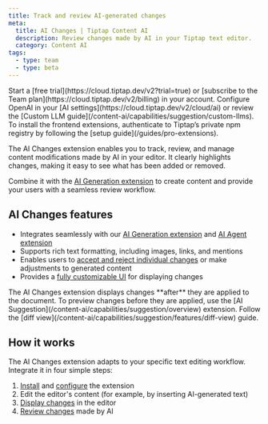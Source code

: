 ```yaml
---
title: Track and review AI-generated changes
meta:
  title: AI Changes | Tiptap Content AI
  description: Review changes made by AI in your Tiptap text editor.
  category: Content AI
tags:
  - type: team
  - type: beta
---
```



<Requirements>
  <RequirementItem label="1. Activate trial or subscribe">
    Start a [free trial](https://cloud.tiptap.dev/v2?trial=true) or [subscribe to the Team
    plan](https://cloud.tiptap.dev/v2/billing) in your account.
  </RequirementItem>
  <RequirementItem label="2. Integrate an AI provider">
    Configure OpenAI in your [AI settings](https://cloud.tiptap.dev/v2/cloud/ai) or review the
    [Custom LLM guide](/content-ai/capabilities/suggestion/custom-llms).
  </RequirementItem>
  <RequirementItem label="3. Install from private registry">
    To install the frontend extensions, authenticate to Tiptap’s private npm registry by following
    the [setup guide](/guides/pro-extensions).
  </RequirementItem>
</Requirements>

The AI Changes extension enables you to track, review, and manage content modifications made by AI in your editor. It clearly highlights changes, making it easy to see what has been added or removed.

Combine it with the [AI Generation extension](/content-ai/capabilities/generation/overview) to create content and provide your users with a seamless review workflow.

<CodeDemo
  isPro
  path="/Extensions/AiChanges"
  src="https://feature-beta-ai-extensions--tiptap-pro.netlify.app/preview/Extensions/AiChanges"
/>

## AI Changes features

- Integrates seamlessly with our [AI Generation extension](/content-ai/capabilities/generation/text-generation) and [AI Agent extension](/examples/experiments/ai-agent)
- Supports rich text formatting, including images, links, and mentions
- Enables users to [accept and reject individual changes](/content-ai/capabilities/changes/features/review-changes) or make adjustments to generated content
- Provides a [fully customizable UI](/content-ai/capabilities/changes/features/display-changes) for displaying changes

<Callout title="When to use AI Changes?" variant="warning">
  The AI Changes extension displays changes **after** they are applied to the document. To preview
  changes before they are applied, use the [AI
  Suggestion](/content-ai/capabilities/suggestion/overview) extension. Follow the [diff
  view](/content-ai/capabilities/suggestion/features/diff-view) guide.
</Callout>

## How it works

The AI Changes extension adapts to your specific text editing workflow. Integrate it in four simple steps:

1. [Install](/content-ai/capabilities/changes/install) and [configure](/content-ai/capabilities/changes/configure) the extension
2. Edit the editor's content (for example, by inserting AI-generated text)
3. [Display changes](/content-ai/capabilities/changes/features/display-changes) in the editor
4. [Review changes](/content-ai/capabilities/changes/features/review-changes) made by AI
